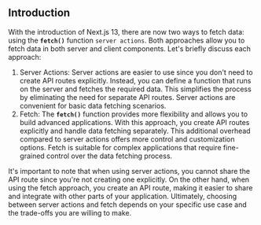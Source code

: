 ## Introduction

With the introduction of Next.js 13, there are now two ways to fetch data: using the **`fetch()`** function `server actions`. Both approaches allow you to fetch data in both server and client components. Let's briefly discuss each approach:

1. Server Actions: Server actions are easier to use since you don't need to create API routes explicitly. Instead, you can define a function that runs on the server and fetches the required data. This simplifies the process by eliminating the need for separate API routes. Server actions are convenient for basic data fetching scenarios.
2. Fetch: The **`fetch()`** function provides more flexibility and allows you to build advanced applications. With this approach, you create API routes explicitly and handle data fetching separately. This additional overhead compared to server actions offers more control and customization options. Fetch is suitable for complex applications that require fine-grained control over the data fetching process.

It's important to note that when using server actions, you cannot share the API route since you're not creating one explicitly. On the other hand, when using the fetch approach, you create an API route, making it easier to share and integrate with other parts of your application. Ultimately, choosing between server actions and fetch depends on your specific use case and the trade-offs you are willing to make.
